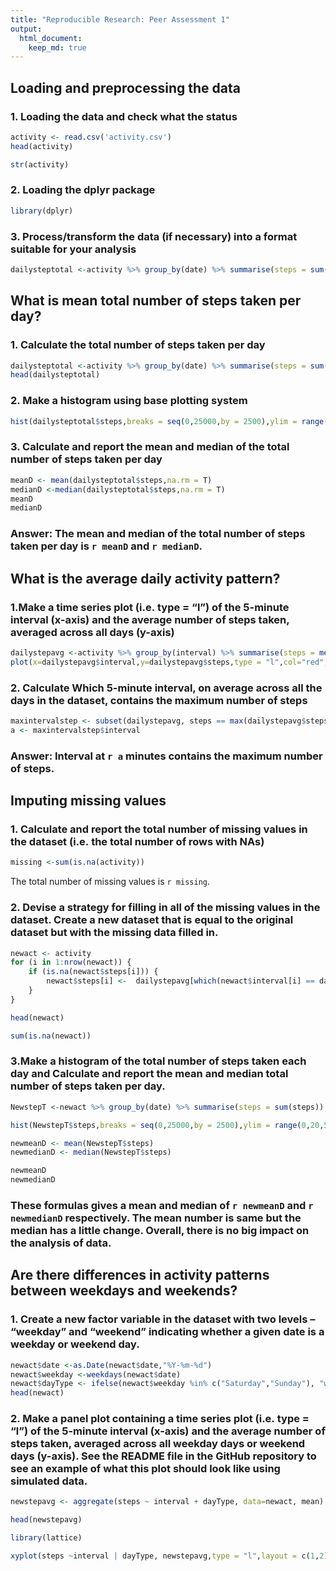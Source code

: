 ```yaml
---
title: "Reproducible Research: Peer Assessment 1"
output: 
  html_document:
    keep_md: true
---
```



## Loading and preprocessing the data

### 1. Loading the data and check what the status


```r
activity <- read.csv('activity.csv')
head(activity)
```

```r
str(activity)
```


### 2. Loading the dplyr package 
```r
library(dplyr)
```

### 3. Process/transform the data (if necessary) into a format suitable for your analysis
```r
dailysteptotal <-activity %>% group_by(date) %>% summarise(steps = sum(steps))

```



## What is mean total number of steps taken per day?

### 1. Calculate the total number of steps taken per day
```r
dailysteptotal <-activity %>% group_by(date) %>% summarise(steps = sum(steps))
head(dailysteptotal)
```

### 2. Make a histogram using base plotting system
```r
hist(dailysteptotal$steps,breaks = seq(0,25000,by = 2500),ylim = range(0,20,5),main = "Histogrm of Total Number of Steps Taken Each Day",xlab ="Total steps per day", col = "red")
```

### 3. Calculate and report the mean and median of the total number of steps taken per day
```r
meanD <- mean(dailysteptotal$steps,na.rm = T)
medianD <-median(dailysteptotal$steps,na.rm = T)
meanD
medianD
```

### Answer: The mean and median of the total number of steps taken per day is `r meanD` and `r medianD`.



## What is the average daily activity pattern?

### 1.Make a time series plot (i.e. type = "l") of the 5-minute interval (x-axis) and the average number of steps taken, averaged across all days (y-axis)
```r
dailystepavg <-activity %>% group_by(interval) %>% summarise(steps = mean(steps,na.rm = T))
plot(x=dailystepavg$interval,y=dailystepavg$steps,type = "l",col="red",xlab = "Interval", ylab = "Steps")
```

### 2. Calculate Which 5-minute interval, on average across all the days in the dataset, contains the maximum number of steps
```r
maxintervalstep <- subset(dailystepavg, steps == max(dailystepavg$steps))
a <- maxintervalstep$interval
```

### Answer: Interval at `r a` minutes contains the maximum number of steps.

## Imputing missing values

### 1. Calculate and report the total number of missing values in the dataset (i.e. the total number of rows with NAs)

```r
missing <-sum(is.na(activity))

```

The total number of missing values is `r missing`.

### 2. Devise a strategy for filling in all of the missing values in the dataset. Create a new dataset that is equal to the original dataset but with the missing data filled in.

```r
newact <- activity
for (i in 1:nrow(newact)) {
    if (is.na(newact$steps[i])) {
        newact$steps[i] <-  dailystepavg[which(newact$interval[i] == dailystepavg$interval), ]$steps
    }
}

head(newact)

sum(is.na(newact))
```

### 3.Make a histogram of the total number of steps taken each day and Calculate and report the mean and median total number of steps taken per day.

```r
NewstepT <-newact %>% group_by(date) %>% summarise(steps = sum(steps))

hist(NewstepT$steps,breaks = seq(0,25000,by = 2500),ylim = range(0,20,5),main = "Histogrm of Total Number of Steps Taken Each Day",xlab ="Total steps per day", col = "red")
```

```r
newmeanD <- mean(NewstepT$steps)
newmedianD <- median(NewstepT$steps)

newmeanD
newmedianD
```

### These formulas gives a mean and median of `r newmeanD` and `r newmedianD` respectively. The mean number is same but the median has a little change. Overall, there is no big impact on the analysis of data.



## Are there differences in activity patterns between weekdays and weekends?

### 1. Create a new factor variable in the dataset with two levels – “weekday” and “weekend” indicating whether a given date is a weekday or weekend day.
```r
newact$date <-as.Date(newact$date,"%Y-%m-%d")
newact$weekday <-weekdays(newact$date)
newact$dayType <- ifelse(newact$weekday %in% c("Saturday","Sunday"), "weekends","weekdays")
head(newact)

```

### 2. Make a panel plot containing a time series plot (i.e. type = "l") of the 5-minute interval (x-axis) and the average number of steps taken, averaged across all weekday days or weekend days (y-axis). See the README file in the GitHub repository to see an example of what this plot should look like using simulated data.
```r
newstepavg <- aggregate(steps ~ interval + dayType, data=newact, mean)

head(newstepavg)
```

```r
library(lattice)

xyplot(steps ~interval | dayType, newstepavg,type = "l",layout = c(1,2),xlab="Interval", ylab = "Number of steps")

```


